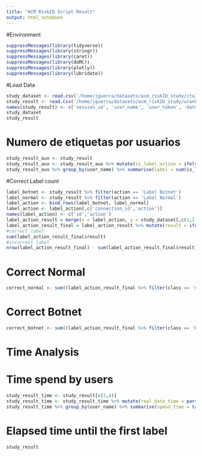 ```yaml
---
title: "ACM RiskID Script Result"
output: html_notebook
---
```


#Environment
```r
suppressMessages(library(tidyverse))
suppressMessages(library(stringr))
suppressMessages(library(caret))
suppressMessages(library(doMC))
suppressMessages(library(plotly))
suppressMessages(library(lubridate))
```

#Load Data
```r
study_dataset <- read.csv('/home/jguerra/datasets/acm_riskID_study/ctu13_riskID_dataset_random.txt', stringsAsFactors = F, sep = '|')
study_result <- read.csv('/home/jguerra/datasets/acm_riskID_study/urank_logs.txt', stringsAsFactors = F, sep = ',', row.names = NULL, header = FALSE)
names(study_result) <- c('session_id', 'user_name', 'user_token', 'date_time', 'action','connection_id', 'app_version')
study_dataset
study_result
```

# Numero de etiquetas por usuarios
```r
study_result_aux <- study_result
study_result_aux <- study_result_aux %>% mutate(is_label_action = ifelse(action == 'Label Botnet' | action == 'Label Normal', 1, 0))
study_result_aux %>% group_by(user_name) %>% summarise(label = sum(is_label_action))
```

#Correct Label count
```r
label_botnet <- study_result %>% filter(action == 'Label Botnet')
label_normal <- study_result %>% filter(action == 'Label Normal')
label_action <- bind_rows(label_botnet, label_normal)
label_action <- label_action[,c('connection_id','action')]
names(label_action) <- c('id','action')
label_action_result = merge(x = label_action, y = study_dataset[,c(1,2)], by = "id", all.x = TRUE)
label_action_result_final = label_action_result %>% mutate(result = ifelse((action == 'Label Botnet' & class == 'botnet') | (action == 'Label Normal' & class == 'normal'),1,0))
#correct label 
sum(label_action_result_final$result)
#incorrect label
nrow(label_action_result_final) - sum(label_action_result_final$result)
```

# Correct Normal
```r
correct_normal <- sum((label_action_result_final %>% filter(class == 'normal'))$result)
```

# Correct Botnet
```r
correct_botnet <- sum((label_action_result_final %>% filter(class == 'botnet'))$result)
```

# Time Analysis
# Time spend by users
```r
study_result_time <- study_result[c(2,4)]
study_result_time <- study_result_time %>% mutate(real_date_time = parse_date_time(date_time, orders="ymd_HMS"))
study_result_time %>% group_by(user_name) %>% summarise(spend_time = tail(real_date_time, n = 1) - real_date_time[1])
```

# Elapsed time until the first label 
```r
study_result

```